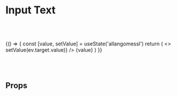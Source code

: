 
<Meta title="Input/Text" component={Input.Text} />

# Input Text

<br /><br />

<Preview>
  <Story name="Text">
    {() => {
      const [value, setValue] = useState('allangomessl')
      return (
        <>
          <Input.Text label='Text' value={value} onChange={(ev) => setValue(ev.target.value)} />
          {value}
        </>
      )
    }}
  </Story>
</Preview>

<br /><br />

## Props
<Props of={Input.Text} />
